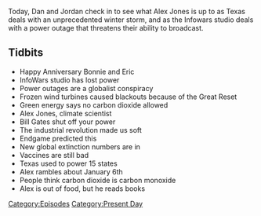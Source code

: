 {{Episode
    | title           = February 15, 2021
    | caption         = [https://knowledgefight.libsyn.com/532-february-15-2021 Listen to this episode on Libsyn]
    | episodeNumber   = 532
    | length          = 00:47:55
    | airDate         = February 17, 2021
    | coverageDate    = February 15, 2021
    | episodeType     = [[:Category:Present Day|Present Day]]
    | oocDrop         = Dogs understand property rights
    | previousEpisode = [[531: February 14, 2021]]
    | nextEpisode     = [[533: February 17, 2021]]
}}

{{Stub}}

Today, Dan and Jordan check in to see what Alex Jones is up to as Texas deals with an unprecedented winter storm, and as the Infowars studio deals with a power outage that threatens their ability to broadcast.

==Tidbits==

*Happy Anniversary Bonnie and Eric
*InfoWars studio has lost power
*Power outages are a globalist conspiracy
*Frozen wind turbines caused blackouts because of the Great Reset
*Green energy says no carbon dioxide allowed
*Alex Jones, climate scientist
*Bill Gates shut off your power
*The industrial revolution made us soft
*Endgame predicted this
*New global extinction numbers are in
*Vaccines are still bad
*Texas used to power 15 states
*Alex rambles about January 6th
*People think carbon dioxide is carbon monoxide
*Alex is out of food, but he reads books

[[Category:Episodes]]
[[Category:Present Day]]
